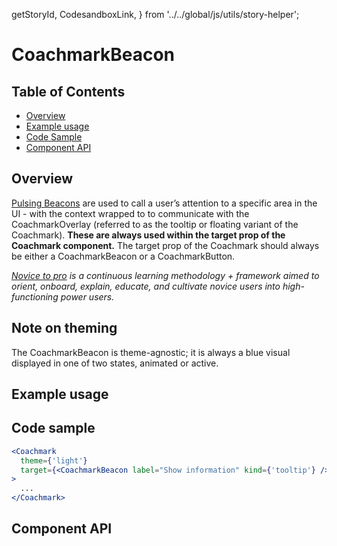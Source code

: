   getStoryId,
  CodesandboxLink,
} from '../../global/js/utils/story-helper';

# CoachmarkBeacon

## Table of Contents

- [Overview](#overview)
- [Example usage](#example-usage)
- [Code Sample](#code-sample)
- [Component API](#component-api)

## Overview

[Pulsing Beacons](https://pages.github.ibm.com/cdai-design/pal/novice-to-pro/components/coachmark/usage/#tooltip)
are used to call a user’s attention to a specific area in the UI - with the
context wrapped to to communicate with the CoachmarkOverlay (referred to as the
tooltip or floating variant of the Coachmark). **These are always used within
the target prop of the Coachmark component.** The target prop of the Coachmark
should always be either a CoachmarkBeacon or a CoachmarkButton.

_[Novice to pro](https://pages.github.ibm.com/security/security-design/teams-across-security/novice-to-pro/overview/)
is a continuous learning methodology + framework aimed to orient, onboard,
explain, educate, and cultivate novice users into high-functioning power users._

## Note on theming

The CoachmarkBeacon is theme-agnostic; it is always a blue visual displayed in
one of two states, animated or active.

## Example usage

<Canvas className="coachmarkExample" withSource="none">
  <div className="CoachmarkBaseExampleUsage">
    <Story id={getStoryId(CoachmarkBeacon.displayName, 'coachmark-beacon')} />
  </div>
</Canvas>

## Code sample

```jsx
<Coachmark
  theme={'light'}
  target={<CoachmarkBeacon label="Show information" kind={'tooltip'} />}
>
  ...
</Coachmark>
```

## Component API

<ArgsTable />
